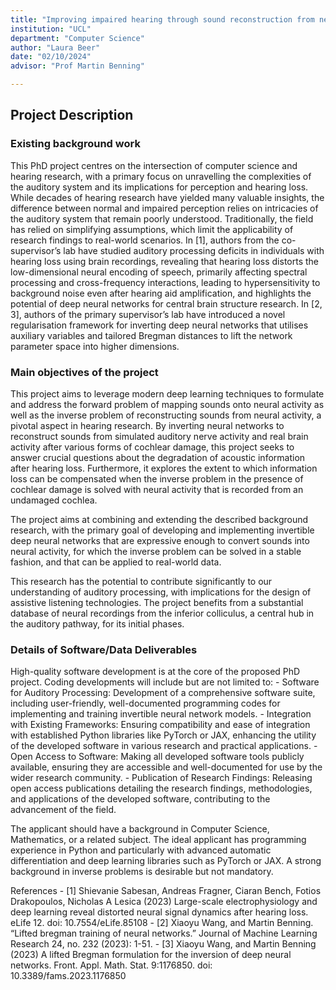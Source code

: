 ```yaml
---
title: "Improving impaired hearing through sound reconstruction from neural activity patterns"
institution: "UCL"
department: "Computer Science"
author: "Laura Beer"
date: "02/10/2024"
advisor: "Prof Martin Benning"

---
```

## Project Description

### Existing background work


This PhD project centres on the intersection of computer science and hearing research, with a primary focus on unravelling the complexities of the auditory system and its implications for perception and hearing loss. While decades of hearing research have yielded many valuable insights, the difference between normal and impaired perception relies on intricacies of the auditory system that remain poorly understood. Traditionally, the field has relied on simplifying assumptions, which limit the applicability of research findings to real-world scenarios. 
In [1], authors from the co-supervisor’s lab have studied auditory processing deficits in individuals with hearing loss using brain recordings, revealing that hearing loss distorts the low-dimensional neural encoding of speech, primarily affecting spectral processing and cross-frequency interactions, leading to hypersensitivity to background noise even after hearing aid amplification, and highlights the potential of deep neural networks for central brain structure research. In [2, 3], authors of the primary supervisor’s lab have introduced a novel regularisation framework for inverting deep neural networks that utilises auxiliary variables and tailored Bregman distances to lift the network parameter space into higher dimensions. 

### Main objectives of the project

This project aims to leverage modern deep learning techniques to formulate and address the forward problem of mapping sounds onto neural activity as well as the inverse problem of reconstructing sounds from neural activity, a pivotal aspect in hearing research. By inverting neural networks to reconstruct sounds from simulated auditory nerve activity and real brain activity after various forms of cochlear damage, this project seeks to answer crucial questions about the degradation of acoustic information after hearing loss. Furthermore, it explores the extent to which information loss can be compensated when the inverse problem in the presence of cochlear damage is solved with neural activity that is recorded from an undamaged cochlea. 

The project aims at combining and extending the described background research, with the primary goal of developing and implementing invertible deep neural networks that are expressive enough to convert sounds into neural activity, for which the inverse problem can be solved in a stable fashion, and that can be applied to real-world data.

This research has the potential to contribute significantly to our understanding of auditory processing, with implications for the design of assistive listening technologies. The project benefits from a substantial database of neural recordings from the inferior colliculus, a central hub in the auditory pathway, for its initial phases. 

### Details of Software/Data Deliverables

High-quality software development is at the core of the proposed PhD project. Coding developments will include but are not limited to: 
- Software for Auditory Processing: Development of a comprehensive software suite, including user-friendly, well-documented programming codes for implementing and training invertible neural network models.
- Integration with Existing Frameworks: Ensuring compatibility and ease of integration with established Python libraries like PyTorch or JAX, enhancing the utility of the developed software in various research and practical applications.
- Open Access to Software: Making all developed software tools publicly available, ensuring they are accessible and well-documented for use by the wider research community.
- Publication of Research Findings: Releasing open access publications detailing the research findings, methodologies, and applications of the developed software, contributing to the advancement of the field.

The applicant should have a background in Computer Science, Mathematics, or a related subject. The ideal applicant has programming experience in Python and particularly with advanced automatic differentiation and deep learning libraries such as PyTorch or JAX. A strong background in inverse problems is desirable but not mandatory.

References
- [1]	Shievanie Sabesan, Andreas Fragner, Ciaran Bench, Fotios Drakopoulos, Nicholas A Lesica (2023) Large-scale electrophysiology and deep learning reveal distorted neural signal dynamics after hearing loss. eLife 12. doi: 10.7554/eLife.85108 
- [2]	Xiaoyu Wang, and Martin Benning. "Lifted bregman training of neural networks." Journal of Machine Learning Research 24, no. 232 (2023): 1-51.
- [3]	Xiaoyu Wang, and Martin Benning (2023) A lifted Bregman formulation for the inversion of deep neural networks. Front. Appl. Math. Stat. 9:1176850. doi: 10.3389/fams.2023.1176850
